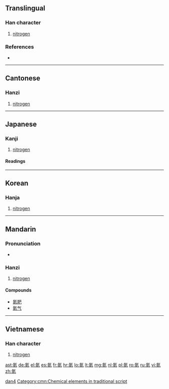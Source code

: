 ==Translingual==

===Han character===
{{Han char|rn=84|rad=气|as=08|sn=12|four=8081<sub>7</sub>|canj=人弓火火 (ONFF)}}

# [[nitrogen]] <!-- unicode.org, jisho.org, and weblio.jp are all wrong, this is nitrogen, *not* xenon. -->

===References===
* {{Han ref|kx=0600.011|dkj=17071|hdz=32013.060|uh=6C2E|ud=27694|bh=B4E1|bd=46305}}

----

==Cantonese==

===Hanzi===
{{yue-hanzi|jyut=|y=daam6}}

# [[nitrogen]] <!-- unicode.org, jisho.org, and weblio.jp are all wrong, this is nitrogen, *not* xenon. -->

----

==Japanese==

===Kanji===
{{ja-kanji|grade=uc|rs=气08}}

# [[nitrogen]] <!-- unicode.org, jisho.org, and weblio.jp are all wrong, this is nitrogen, *not* xenon. -->

====Readings====
{{ja-readings
|on=[[たん]] (tan)
}}

----

==Korean==

===Hanja===
{{ko-hanja|hangeul=담|eumhun=|rv=dam|mr=tam|y=tam}}

# [[nitrogen]] <!-- unicode.org, jisho.org, and weblio.jp are all wrong, this is nitrogen, *not* xenon. -->
----

==Mandarin==
{{wikipedia|氮|lang=cmn}}
===Pronunciation===
* {{audio|zh-dan4.ogg|audio|lang=cmn}}

===Hanzi===
{{cmn-hanzi|pin=[[dàn]] ([[dan4]])|wg=tan<sup>4</sup>}}

# [[nitrogen]] <!-- unicode.org, jisho.org, and weblio.jp are all wrong, this is nitrogen, *not* xenon. -->

====Compounds====
* [[氮肥]]
* [[氮气]]

[[Category:cmn:Chemical elements in simplified script|dan4]]
[[Category:cmn:Chemical elements in traditional script]]

----

==Vietnamese==

===Han character===
{{vi-hantu|[[đạm]]|rs=气08}}

# [[nitrogen]] <!-- unicode.org, jisho.org, and weblio.jp are all wrong, this is nitrogen, *not* xenon. -->

[[ast:氮]]
[[de:氮]]
[[el:氮]]
[[es:氮]]
[[fr:氮]]
[[hr:氮]]
[[lo:氮]]
[[lt:氮]]
[[mg:氮]]
[[nl:氮]]
[[pl:氮]]
[[ro:氮]]
[[ru:氮]]
[[vi:氮]]
[[zh:氮]]